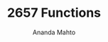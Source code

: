 % 2657 Functions
% Ananda Mahto

\pagenumbering{gobble}
\pagestyle{plain}
\tableofcontents
\cleardoublepage 

\pagestyle{headings}
\setcounter{page}{1}
\pagenumbering{arabic}

\part{Function Descriptions and Examples}

